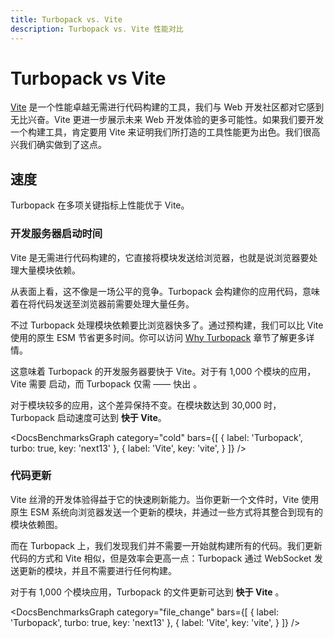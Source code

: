 ```yaml
---
title: Turbopack vs. Vite
description: Turbopack vs. Vite 性能对比
---
```



# Turbopack vs Vite

[Vite](https://vitejs.dev/) 是一个性能卓越无需进行代码构建的工具，我们与 Web 开发社区都对它感到无比兴奋。Vite 更进一步展示未来 Web 开发体验的更多可能性。如果我们要开发一个构建工具，肯定要用 Vite 来证明我们所打造的工具性能更为出色。我们很高兴我们确实做到了这点。

<BenchmarksCallout />

## 速度

Turbopack 在多项关键指标上性能优于 Vite。

### 开发服务器启动时间

Vite 是无需进行代码构建的，它直接将模块发送给浏览器，也就是说浏览器要处理大量模块依赖。

从表面上看，这不像是一场公平的竞争。Turbopack 会构建你的应用代码，意味着在将代码发送至浏览器前需要处理大量任务。

不过 Turbopack 处理模块依赖要比浏览器快多了。通过预构建，我们可以比 Vite 使用的原生 ESM 节省更多时间。你可以访问 [Why Turbopack](/pack/docs/why-turbopack#bundling-vs-native-esm) 章节了解更多详情。

这意味着 Turbopack 的开发服务器要快于 Vite。对于有 1,000 个模块的应用，Vite 需要 <DocsBenchmarkStat stat="vite-cold-1000" /> 启动，而 Turbopack 仅需 <DocsBenchmarkStat stat="turbopack-cold-1000" /> —— 快出 <DocsBenchmarkStat stat="turbopack-cold-vs-vite" />。

对于模块较多的应用，这个差异保持不变。在模块数达到 30,000 时，Turbopack 启动速度可达到 **<DocsBenchmarkStat stat="turbopack-cold-vs-vite-30000" /> 快于 Vite**。

<DocsBenchmarksGraph category="cold" bars={[
  {
    label: 'Turbopack',
    turbo: true,
    key: 'next13'
  },
  {
    label: 'Vite',
    key: 'vite',
  }
]} />

### 代码更新

Vite 丝滑的开发体验得益于它的快速刷新能力。当你更新一个文件时，Vite 使用原生 ESM 系统向浏览器发送一个更新的模块，并通过一些方式将其整合到现有的模块依赖图。

而在 Turbopack 上，我们发现我们并不需要一开始就构建所有的代码。我们更新代码的方式和 Vite 相似，但是效率会更高一点：Turbopack 通过 WebSocket 发送更新的模块，并且不需要进行任何构建。

对于有 1,000 个模块应用，Turbopack 的文件更新可达到 **<DocsBenchmarkStat stat="turbopack-update-vs-vite" /> 快于 Vite** 。

<DocsBenchmarksGraph category="file_change" bars={[
  {
    label: 'Turbopack',
    turbo: true,
    key: 'next13'
  },
  {
    label: 'Vite',
    key: 'vite',
  }
]} />
